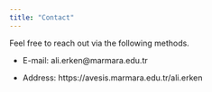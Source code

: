 ```yaml
---
title: "Contact"
---
```


Feel free to reach out via the following methods.

-   E-mail: ali.erken\@marmara.edu.tr

-   Address: https://avesis.marmara.edu.tr/ali.erken
